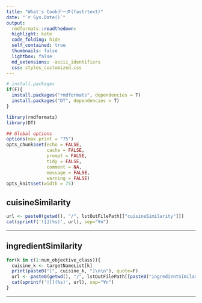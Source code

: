 ```yaml
---
title: "What's Cookデータ(fastrtext)"
date: "`r Sys.Date()`"
output:
  rmdformats::readthedown:
  highlight: kate
  code_folding: hide
  self_contained: true
  thumbnails: false
  lightbox: false
  md_extensions: -ascii_identifiers
  css: styles_customized.css
---
```

  
```r
# install.packages
if(F){
  install.packages("rmdformats", dependencies = T)
  install.packages("DT", dependencies = T)
}

library(rmdformats)
library(DT)

## Global options
options(max.print = "75")
opts_chunk$set(echo = FALSE,
               cache = FALSE,
               prompt = FALSE,
               tidy = FALSE,
               comment = NA,
               message = FALSE,
               warning = FALSE)
opts_knit$set(width = 75)
```


## cuisineSimilarity
```r
url <- paste0(getwd(), "/", lstOutFilePath[["cuisineSimilarity"]])
cat(sprintf('![](%s)', url), sep="¥n")
```

***

## ingredientSimilarity
```r
for(k in c(1:num_objective_class)){
  cuisine_k <- targetNameList[k]
  print(paste0("[", cuisine_k, "]\n\n"), quote=F)
  url <- paste0(getwd(), "/", lstOutFilePath[[paste0("ingredientSimilarity_", cuisine_k)]])
  cat(sprintf('![](%s)', url), sep="¥n")
}
```

***

